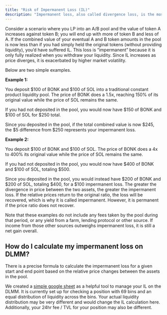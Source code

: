 ```yaml
---
title: "Risk of Impermanent Loss (IL)"
description: "Impermanent loss, also called divergence loss, is the most common liquidity provider risk associated with traditional (constant product) liquidity pools. It occurs when the relative price of the tokens in the pool changes and the value of the LP’s initial token deposit in the pool becomes less compared to holding the tokens separately without depositing them in a pool. LPs must learn to manage IL."
---
```


Consider a scenario where you LP into an A/B pool and the value of token A increases against token B; you will end up with more of token B and less of A. If the combined value of your eventual A and B token amounts in the pool is now less than if you had simply held the original tokens (without providing liquidity), you’d have suffered IL. This loss is “impermanent” because it is only fully realized when you withdraw your liquidity. Since IL increases as price diverges, it is exacerbated by higher market volatility.

Below are two simple examples.

**Example 1:**

You deposit \$100 of BONK and \$100 of SOL into a traditional constant product liquidity pool. The price of BONK does a 1.5x, reaching 150% of its original value while the price of SOL remains the same.

If you had not deposited in the pool, you would now have \$150 of BONK and \$100 of SOL for \$250 total.

Since you deposited in the pool, if the total combined value is now \$245, the \$5 difference from \$250 represents your impermanent loss.

**Example 2:**

You deposit \$100 of BONK and \$100 of SOL. The price of BONK does a 4x to 400% its original value while the price of SOL remains the same.

If you had not deposited in the pool, you would now have \$400 of BONK and \$100 of SOL, totaling \$500.

Since you deposited in the pool, you would instead have \$200 of BONK and \$200 of SOL, totaling \$400, for a \$100 impermanent loss. The greater the divergence in price between the two assets, the greater the impermanent loss. If the relative prices return to the original ratio, the loss will be recovered, which is why it is called impermanent. However, it is permanent if the price ratio does not recover.

Note that these examples do not include any fees taken by the pool during that period, or any yield from a farm, lending protocol or other source. If income from those other sources outweighs impermanent loss, it is still a net gain overall.

## **How do I calculate my impermanent loss on DLMM?**

There is a precise formula to calculate the impermanent loss for a given start and end point based on the relative price changes between the assets in the pool.

We created a [simple google sheet](https://docs.google.com/spreadsheets/d/1RIlAb-eilVWUVzruDUWR7Sidt8LI-GB1VIBhiKC_ccI/edit?usp=sharing) as a helpful tool to manage your IL on the DLMM. It is currently set up for checking a position with 69 bins and an equal distribution of liquidity across the bins. Your actual liquidity distribution may be very different and would change the IL calculation here. Additionally, your 24hr fee / TVL for your position may also be different.
